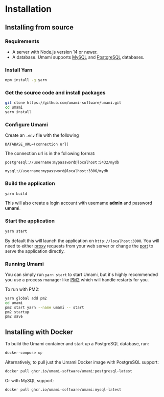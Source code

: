 # Installation

## Installing from source

### Requirements

- A server with Node.js version 14 or newer.
- A database. Umami supports [MySQL](https://www.mysql.com/) and [PostgreSQL](https://www.postgresql.org/) databases.

### Install Yarn

```sh
npm install -g yarn
```

### Get the source code and install packages

```sh
git clone https://github.com/umami-software/umami.git
cd umami
yarn install
```

### Configure Umami

Create an `.env` file with the following

```
DATABASE_URL=(connection url)
```

The connection url is in the following format:

```
postgresql://username:mypassword@localhost:5432/mydb

mysql://username:mypassword@localhost:3306/mydb
```

### Build the application

```sh
yarn build
```

This will also create a login account with username **admin** and password **umami**.

### Start the application

```sh
yarn start
```

By default this will launch the application on `http://localhost:3000`. You will need to either
[proxy](https://docs.nginx.com/nginx/admin-guide/web-server/reverse-proxy/) requests from your web server
or change the [port](https://nextjs.org/docs/api-reference/cli#production) to serve the application directly.

### Running Umami

You can simply run `yarn start` to start Umami, but it's highly recommended you use a process manager like [PM2](https://pm2.keymetrics.io/) which will handle restarts for you.

To run with PM2:

```sh
yarn global add pm2
cd umami
pm2 start yarn --name umami -- start
pm2 startup
pm2 save
```

## Installing with Docker

To build the Umami container and start up a PostgreSQL database, run:

```sh
docker-compose up
```

Alternatively, to pull just the Umami Docker image with PostgreSQL support:

```sh
docker pull ghcr.io/umami-software/umami:postgresql-latest
```

Or with MySQL support:

```sh
docker pull ghcr.io/umami-software/umami:mysql-latest
```
